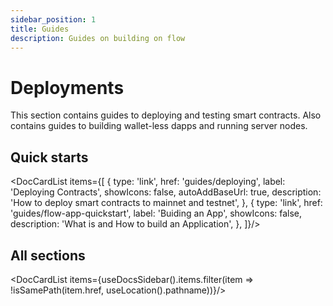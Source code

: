 ```yaml
---
sidebar_position: 1
title: Guides
description: Guides on building on flow
---
```



# Deployments

This section contains guides to deploying and testing smart contracts. Also contains guides to building wallet-less dapps and running server nodes.

## Quick starts

<DocCardList items={[
  {
    type: 'link',
    href: 'guides/deploying',
    label: 'Deploying Contracts',
    showIcons: false,
    autoAddBaseUrl: true,
    description: 'How to deploy smart contracts to mainnet and testnet',
  },
  {
    type: 'link',
    href: 'guides/flow-app-quickstart',
    label: 'Buiding an App',
    showIcons: false,
    description: 'What is and How to build an Application',
  },
]}/>

## All sections
<DocCardList items={useDocsSidebar().items.filter(item => !isSamePath(item.href, useLocation().pathname))}/>